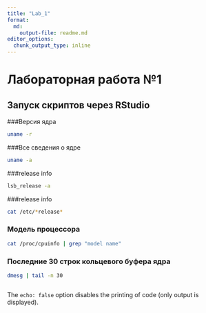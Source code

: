 ```yaml
---
title: "Lab_1"
format:
  md:
    output-file: readme.md
editor_options:  
  chunk_output_type: inline
---
```


# Лабораторная работа №1
## Запуск скриптов через RStudio

###Версия ядра

```bash
uname -r
```

###Все сведения о ядре

```bash
uname -a
```

###release info

```bash
lsb_release -a
```

###release info

```bash
cat /etc/*release*
```

### Модель процессора

```bash
cat /proc/cpuinfo | grep "model name"
```

### Последние 30 строк кольцевого буфера ядра

```bash
dmesg | tail -n 30
```

```r
```

The `echo: false` option disables the printing of code (only output is displayed).
